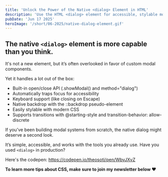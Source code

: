 ```yaml
---
title: 'Unlock the Power of the Native <dialog> Element in HTML'
description: 'Use the HTML <dialog> element for accessible, stylable modals with built-in focus trap, keyboard support, and native transitions—no extra JS needed.'
pubDate: 'Jun 17 2025'
heroImage: '/short/06-2025/native-dialog-element.gif'
---
```



<Picture
  src="/short/06-2025/native-dialog-element.gif"
  alt="UI example of a styled native HTML <dialog> element with backdrop and transition effects"
  width="400"
  height="600"
  style="margin: 2em auto 1em auto; display: block; border: 4px solid var(--border)"
/>

## The native `<dialog>` element is more capable than you think.

It's not a new element, but it’s often overlooked in favor of custom modal components.

Yet it handles a lot out of the box:

- Built-in open/close API (.showModal() and method="dialog")
- Automatically traps focus for accessibility
- Keyboard support (like closing on Escape)
- Native backdrop with the ::backdrop pseudo-element
- Easily stylable with modern CSS
- Supports transitions with @starting-style and transition-behavior: allow-discrete

If you’ve been building modal systems from scratch, the native dialog might deserve a second look.

It’s simple, accessible, and works with the tools you already use.
Have you used `<dialog>` in production?

Here's the codepen: https://codepen.io/theosoti/pen/WbvJXvZ

**To learn more tips about CSS, make sure to join my newsletter below ❤️**
